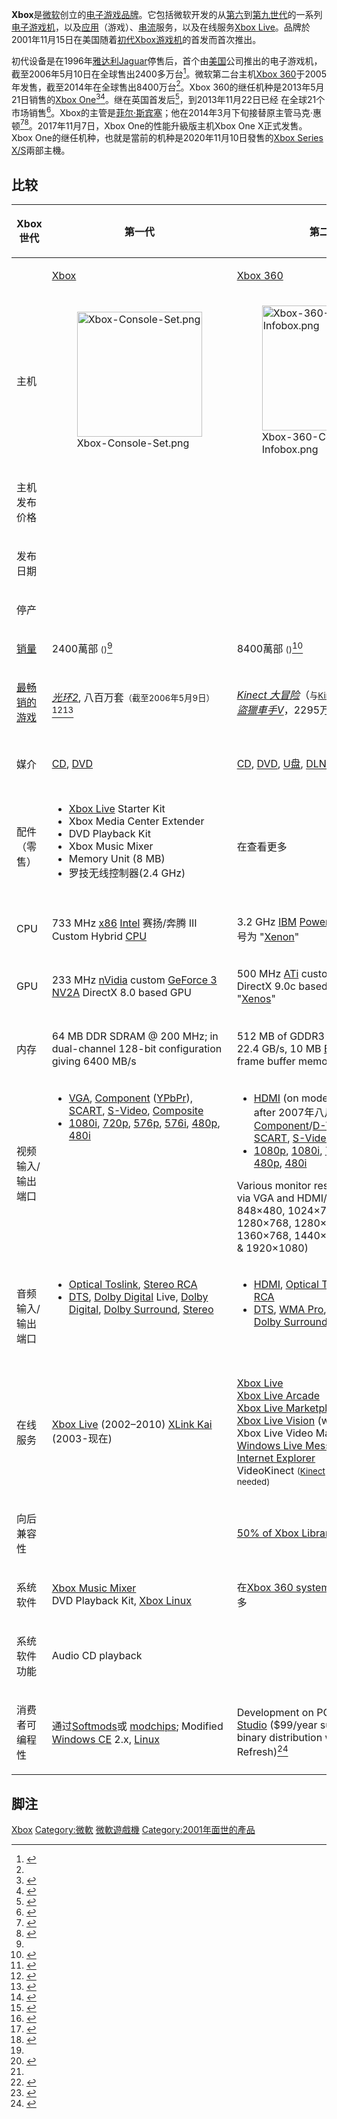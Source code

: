 {{Expand language|en}}
{{Redirect4|Xbox|Xbox的第一代遊戲機|Xbox (遊戲機)|Xbox的第四代遊戲機|Xbox Series X/S}}

{{NoteTA
| G1=Games
}}
{{infobox brand
| logo           = [[File:Xbox_logo_(2019).svg|175px]]
| image          = 
| name           = Xbox
| type           = [[電子遊戲|電子遊戲]]
| currentowner   = [[微軟|微軟]]
| origin         =美國[[雷德蒙德_(华盛顿州)|华盛顿州雷德蒙德]]{{tsl|en|Microsoft Redmond Campus}}
| introduced     = {{start date and age|2001|11|15}}
| markets                = 全球
| trademarkregistrations = 全球
| website               = {{URL|https://www.xbox.com}}
}}

'''Xbox'''是[[微软|微软]]创立的[[电子游戏|电子游戏]][[品牌|品牌]]。它包括微软开发的从[[游戏机历史_(第六世代)|第六]]到[[第九世代遊戲機|第九世代]]的一系列[[电子游戏机|电子游戏机]]，以及[[应用软件|应用]]（游戏）、[[串流媒体|串流]]服务，以及在线服务[[Xbox_Live|Xbox Live]]。品牌於2001年11月15日在美国随着[[Xbox_(主機)|初代Xbox游戏机]]的首发而首次推出。

初代设备是在1996年[[雅达利Jaguar|雅达利Jaguar]]停售后，首个由[[美国|美国]]公司推出的电子游戏机，截至2006年5月10日在全球售出2400多万台<ref name="gamers_catch">{{cite web |url=http://www.xbox.com/zh-SG/community/news/2006/20060510.htm |archiveurl=https://web.archive.org/web/20080621155352/http://www.xbox.com/zh-SG/community/news/2006/20060510.htm |archivedate=2008-06-21 |title=Gamers Catch Their Breath as Xbox 360 and Xbox Live Reinvent Next-Generation Gaming |accessdate=2009-03-30 |date=2006-05-10 |publisher=[[Microsoft|Microsoft]] |deadurl=yes }}</ref>。微软第二台主机[[Xbox_360|Xbox 360]]于2005年发售，截至2014年在全球售出8400万台<ref name="x360"/>。Xbox 360的继任机种是2013年5月21日销售的[[Xbox_One|Xbox One]]<ref>{{cite web|title=EXCLUSIVE: Xbox One Confirmed as Name of Microsoft's New Console|url=http://www.ibtimes.co.uk/articles/465267/20130507/xbox-infinity-confirmed-name-new-microsoft-console.htm|accessdate=2013-05-07|deadurl=yes|archiveurl=https://web.archive.org/web/20130510115642/http://www.ibtimes.co.uk/articles/465267/20130507/xbox-infinity-confirmed-name-new-microsoft-console.htm|archivedate=2013-05-10}}</ref><ref>{{cite web|url=http://www.ign.com/videos/2013/04/24/microsoft-confirms-next-gen-xbox-announcement|title=Microsoft Confirms Next-Gen Xbox Announcement|publisher=IGN|date=2013-04-24|accessdate=2013-04-24|archive-date=2019-06-20|archive-url=https://web.archive.org/web/20190620140108/https://www.ign.com/videos/2013/04/24/microsoft-confirms-next-gen-xbox-announcement|dead-url=no}}</ref>。继在英国首发后<ref>{{cite news|last=Cellan-Jones|first=Rory|title=Global launch for Microsoft Xbox One console|url=http://www.bbc.co.uk/news/technology-25037562|newspaper=BBC|accessdate=2014-07-19|archive-date=2021-11-21|archive-url=https://web.archive.org/web/20211121051952/https://www.bbc.co.uk/news/technology-25037562}}</ref>，到2013年11月22日已经 在全球21个市场销售<ref name="xbox one release date">{{cite web|title=Xbox One ignites a new era of games and entertainment this November|url=http://www.microsoft.com/en-us/news/Press/2013/Jun13/06-10NewGamesPR.aspx|publisher=[[Microsoft|Microsoft]]|accessdate=2013-06-10|date=2013-06-10|deadurl=yes|archiveurl=https://web.archive.org/web/20130613113908/http://www.microsoft.com/en-us/news/Press/2013/Jun13/06-10NewGamesPR.aspx|archivedate=2013-06-13}}</ref>。Xbox的主管是[[菲尔·斯宾塞|菲尔·斯宾塞]]；他在2014年3月下旬接替原主管马克·惠顿<ref name="Spencer">{{cite web|url=http://www.engadget.com/2014/04/10/phil-spencer-major-nelson-interview/|title=Getting to know Microsoft's new Xbox lead, Phil Spencer|last=Gilbert|first=Ben|date=2014-04-10|publisher=Engadget|accessdate=2014-05-09|archive-date=2019-05-03|archive-url=https://web.archive.org/web/20190503004541/https://www.engadget.com/2014/04/10/phil-spencer-major-nelson-interview/}}</ref><ref>{{cite web |url=http://www.microsoft.com/en-us/news/misc/2014/mar14/03-31corpemail.aspx |title=Satya Nadella email to employees on tuning our organization |publisher=Microsoft |date=2014-03-31 |accessdate=2014-04-06 |deadurl=yes |archiveurl=https://web.archive.org/web/20140405151200/http://www.microsoft.com/en-us/news/misc/2014/mar14/03-31corpemail.aspx |archivedate=2014-04-05 }}</ref>。2017年11月7日，Xbox One的性能升級版主机Xbox One X正式发售。Xbox One的继任机种，也就是當前的机种是2020年11月10日發售的[[Xbox_Series_X/S|Xbox Series X/S]]兩部主機。

== 比较 ==
<!-- per [[WP:NFC|WP:NFC]], please do not include non-free images here. -->
{|class="wikitable"
|-
!Xbox世代
!第一代
!第二代
! colspan="2" |第三代
! colspan="2" |第四代
|- style="text-align:center;"
!style="width: 10%"|
!style="width: 15%;" | [[Xbox_(遊戲機)|Xbox]]
!style="width: 15%;" | [[Xbox_360|Xbox 360]]
!style="width: 15%;" | [[Xbox_One|Xbox One]]
!style="width: 15%;" | [[Xbox_One|Xbox One X]]
!style="width: 15%;" | [[Xbox_Series_X/S|Xbox Series S]]
!style="width: 15%;" | [[Xbox_Series_X/S|Xbox Series X]]
|- style="text-align:center;"
!主机
|[[File:Xbox-Console-Set.png|200px]]
|[[File:Xbox-360-Consoles-Infobox.png|200px]]
|[[File:Microsoft-Xbox-One-Console-Set-wKinect.jpg|200px]]
|[[File:XBOX_ONE_X_Gamescom_(36042607743).jpg|200px]]
|[[File:Xbox_Series_S_with_controller.jpg|200px]]
|[[File:Xbox_Series_X_2.jpg|200px]]
|-
!主机发布价格
| colspan="2" | {{Center|US$299.99}}
| {{plain list|* US$499.99 (带[[Kinect|Kinect]])
* US$399.99 (无[[Kinect|Kinect]])}}
|{{Center|US$499.99}}
|{{Center|US$299.99}}
|{{Center|US$499.99}}
|-
!发布日期
|{{vgr|NA|November 15, 2001|JP|February 22, 2002|EU|March 14, 2002}}
|{{Vgr|NA|2005年11月22日|EU|2005年12月2日|JP|2005年12月10日|AU|2006年3月23日|HK|2006年3月16日}}
|{{Vgr|欧美|2013年11月22日|JP|2014年9月4日|HK|2014年9月23日|CN|2014年9月29日}}
|{{Center|2017年11月7日}}
| colspan="2" |{{Center|2020年11月10日}}
|-
!停产
|{{vgr|JP|2006年6月4日|NA|2009年3月2日|EU|2007年3月11日}}
|{{Center|2016年4月20日}}
|{{Center|2016年8月2日}}
|{{Center|2020年7月16日}}
| colspan="2" |{{N/A}}
|-
![[畅销电子游戏机列表|销量]]
|2400萬部 <small>({{as of|2006|05|10|lc=on|df=US}})</small><ref name="gamers_catch" />
|8400萬部 <small>({{as of|2014|06|09|lc=on|df=US}})</small><ref name="x360">{{cite web|title=E3 2014: $399 Xbox One Out Now, Xbox 360 Sales Rise to 84 million|url=https://www.gamespot.com/articles/e3-2014-399-xbox-one-out-now-xbox-360-sales-rise-to-84-million/1100-6420231/|website=GameSpot|language=en|accessdate=2017-04-04|archive-date=2017-03-25|archive-url=https://web.archive.org/web/20170325025705/https://www.gamespot.com/articles/e3-2014-399-xbox-one-out-now-xbox-360-sales-rise-to-84-million/1100-6420231/|dead-url=no}}</ref>
| colspan="2" |4000萬部 <small>({{as of|2019|1|lc=on|df=US}})</small><ref>{{Cite web |url=https://www.forbes.com/sites/erikkain/2019/01/11/putting-the-playstation-4s-91-6-million-sales-into-context/#44fd16c6c503 |title=存档副本 |accessdate=2019-02-01 |archive-date=2019-05-12 |archive-url=https://web.archive.org/web/20190512223151/https://www.forbes.com/sites/erikkain/2019/01/11/putting-the-playstation-4s-91-6-million-sales-into-context/#44fd16c6c503 |dead-url=no }}</ref>
|
|
|-
![[电子游戏销量排行列表|最畅销的游戏]]
|''[[光环2|光环2]]'', 八百万套<small>（截至2006年5月9日）</small><ref name="Asher Moses">{{cite web|author=Asher Moses|date=2007-08-30|url=http://www.smh.com.au/news/biztech/prepare-for-allout-war/2007/08/30/1188067256196.html|title=Prepare for all-out war|publisher=[[The_Sydney_Morning_Herald|The Sydney Morning Herald]]|accessdate=2007-11-24|archive-date=2013-01-05|archive-url=https://www.webcitation.org/6DRmndwtj?url=http://www.smh.com.au/news/biztech/prepare-for-allout-war/2007/08/30/1188067256196.html|dead-url=no}}</ref><ref>{{cite web|url=http://money.cnn.com/2006/05/09/technology/e3_microsoft/index.htm|publisher=CNN|accessdate=2007-11-24|first=Chris|last=Morris|title=Grand Theft Auto, Halo 3 headed to Xbox 360|date=2006-05-09|archive-date=2012-02-22|archive-url=https://www.webcitation.org/65eR4BTLx?url=http://money.cnn.com/2006/05/09/technology/e3_microsoft/index.htm|dead-url=no}}</ref>
| ''[[Kinect_大冒險|Kinect 大冒险]]''（<small>与[[Kinect|Kinect]]捆绑发售）</small>, {{nowrap|两千四百万套}}<ref name="24-million">{{cite web |url=http://bgr.com/2013/02/12/microsoft-xbox-360-sales-2013-325481/ |title=MICROSOFT SAYS XBOX 360 SALES HAVE SURPASSED 76 MILLION UNITS, KINECT SALES TOP 24 MILLION |first=Zach |last=Epstein |publisher=BGR.com |date=2013-02-12 |accessdate=2013-02-15 |archive-date=2013-02-15 |archive-url=https://web.archive.org/web/20130215054157/http://bgr.com/2013/02/12/microsoft-xbox-360-sales-2013-325481/ |dead-url=no }}</ref>''[[俠盜獵車手V|俠盜獵車手V]]''，2295万套<ref>{{Cite web |last=Cherney |first=Max A. |title=This violent videogame has made more money than any movie ever |url=https://www.marketwatch.com/story/this-violent-videogame-has-made-more-money-than-any-movie-ever-2018-04-06 |website=MarketWatch |language=EN-US |access-date=2022-06-15}}</ref>
| colspan="2" |''[[俠盜獵車手V|俠盜獵車手V]]''<ref>{{Cite web |url=http://www.vgchartz.com/platform/68/xbox-one/ |title=存档副本 |accessdate=2017-12-16 |archive-date=2014-04-11 |archive-url=https://web.archive.org/web/20140411002953/http://www.vgchartz.com/platform/68/xbox-one |dead-url=no }}</ref>
|
|
|-
!媒介
|[[Compact_Disc|CD]], [[DVD|DVD]]
|[[Compact_Disc|CD]], [[DVD|DVD]], [[闪存盘|U盘]], [[数字生活网络联盟|DLNA]]服务器<ref>{{Cite web |last=Bakalar |first=Jeff |title=Microsoft Xbox One review: Much improved, the Xbox One has hit its stride |url=https://www.cnet.com/reviews/microsoft-xbox-one-review/ |website=CNET |language=en |access-date=2022-06-15}}</ref>
|[[Compact_Disc|CD]], [[DVD|DVD]], [[蓝光光盘|蓝光光盘]], [[闪存盘|U盘]]，[[数字生活网络联盟|DLNA]]服务器<ref name="cnet">{{Cite web |url=http://reviews.cnet.com/microsoft-xbox-one/ |title=Microsoft Xbox One – Consoles – CNET Reviews<!-- Bot generated title --> |accessdate=2016-04-27 |archive-date=2014-03-23 |archive-url=https://web.archive.org/web/20140323091553/http://reviews.cnet.com/microsoft-xbox-one/ |dead-url=no }}</ref>
|[[Compact_Disc|CD]], [[DVD|DVD]], [[蓝光光盘|蓝光光盘]], [[超高清蓝光光碟|超高清蓝光光盘]]，[[闪存盘|U盘]]，[[数字生活网络联盟|DLNA]]服务器<ref name="cnet" />
|[[闪存盘|U盘]]，[[数字生活网络联盟|DLNA]]服务器
|[[Compact_Disc|CD]], [[DVD|DVD]], [[蓝光光盘|蓝光光盘]], [[超高清蓝光光碟|超高清蓝光光盘]]，[[闪存盘|U盘]]，[[数字生活网络联盟|DLNA]]服务器
|-
!配件（零售）
|style="vertical-align: top"|
*[[Xbox_Live|Xbox Live]] Starter Kit
*Xbox Media Center Extender
*DVD Playback Kit
*Xbox Music Mixer
*Memory Unit (8 MB)
*罗技无线控制器(2.4 GHz)
|
在{{tsl|en|Xbox 360 accessories}}查看更多
| colspan="2" |
*Media Remote
*Stereo Headset Adapter
*Official Stereo Headset
*Digital TV Tuner (EU Only)
*Play and Charge Kit

在[[Xbox_One_accessories|Xbox One accessories]]查看更多
|
|
|-
!CPU
|733 MHz [[x86|x86]] [[英特尔|Intel]] 赛扬/奔腾 III Custom Hybrid [[Central_processing_unit|CPU]]
|3.2 GHz [[IBM|IBM]] [[PowerPC|PowerPC]] 三核 [[Central_processing_unit|CPU]]，代号为 "[[Xenon_(processor)|Xenon]]"
|1.75 GHz AMD [[x86-64|x86-64]] 八核 [[Central_processing_unit|CPU]]，代号为 "[[Jaguar_(microarchitecture)|Jaguar]]"<ref>{{cite web|last=Cunningham|first=Andrew|title=Xbox One gets a CPU speed boost to go with its faster GPU|url=http://arstechnica.com/gaming/2013/09/xbox-one-gets-a-cpu-speed-boost-to-go-with-its-faster-gpu/|date=2013-09-03|publisher=ArsTechnica|accessdate=2013-11-26|archive-date=2013-11-29|archive-url=https://web.archive.org/web/20131129003636/http://arstechnica.com/gaming/2013/09/xbox-one-gets-a-cpu-speed-boost-to-go-with-its-faster-gpu/|dead-url=no}}</ref>
|2.3 GHz半定制 [[超威半导体|AMD]] X86-64 八核CPU，代号名为“[[Jaguar_Enhanced|Jaguar Enhanced]]”
|
|
|-
!GPU
|233 MHz [[nVidia|nVidia]] custom [[GeForce_3_Series|GeForce 3]] [[GeForce_3_Series|NV2A]] DirectX 8.0 based GPU
|500 MHz [[ATI_Technologies|ATi]] custom [[Radeon_X1000_Series|Radeon X1800]] DirectX 9.0c based GPU codenamed "[[Xenos_(graphics_chip)|Xenos]]"
|853 MHz [[AMD|AMD]] [[Radeon_HD_7000|Radeon HD 7000]] series DirectX 11.1 based GPU codenamed "Durango"
|
|
|
|-
!内存
|64 MB DDR SDRAM @ 200 MHz; in dual-channel 128-bit configuration giving 6400 MB/s
|512 MB of GDDR3 RAM @ 700 MHz 22.4 GB/s, 10 MB [[EDRAM|EDRAM]] GPU frame buffer memory
|8 GB of [[DDR3|DDR3]] RAM @ 2133 MHz 68.3 GB/s,<ref name="cnet" />32 MB [[ESRAM|ESRAM]] GPU frame buffer memory
|
|
|
|-
!视频输入/输出端口
|style="vertical-align: top"|
*[[VGA|VGA]], [[Component_video|Component]] ([[YPbPr|YPbPr]]), [[SCART|SCART]], [[S-Video|S-Video]], [[Composite_video|Composite]]
*[[1080i|1080i]], [[720p|720p]], [[576p|576p]], [[576i|576i]], [[480p|480p]], [[480i|480i]]
|style="vertical-align: top"|
*[[HDMI|HDMI]] (on models manufactured after 2007年八月), [[VGA_connector|VGA]], [[Component_video|Component]]/[[D-Terminal|D-Terminal]] ([[YPbPr|YPbPr]]), [[SCART|SCART]], [[S-Video|S-Video]], [[Composite_video|Composite]]
*[[1080p|1080p]], [[1080i|1080i]], [[720p|720p]], [[576p|576p]], [[576i|576i]], [[480p|480p]], [[480i|480i]]
Various monitor resolutions available via VGA and HDMI/DVI (640×480, 848×480, 1024×768, 1280×720, 1280×768, 1280×1024, 1360×768, 1440×900, 1680×1050 & 1920×1080)
|style="vertical-align: top"|
*[[HDMI|HDMI]] (one in, one out)
*[[4K_resolution|4K]] [[2160p|2160p]], [[1080p|1080p]], [[720p|720p]], Xbox One does not support any [[interlaced|interlaced]] resolutions.
|
|
|
|-
!音频输入/输出端口
|style="vertical-align: top"|
*[[Toslink|Optical Toslink]], [[RCA_connector|Stereo RCA]]
*[[DTS_(sound_system)|DTS]], [[Dolby_Digital|Dolby Digital]] Live, [[Dolby_Digital|Dolby Digital]], [[Dolby_Surround|Dolby Surround]], [[Stereo|Stereo]]
|style="vertical-align: top"|
*[[HDMI|HDMI]], [[Toslink|Optical Toslink]], [[RCA_connector|Stereo RCA]]
*[[DTS_(sound_system)|DTS]], [[WMA_Pro|WMA Pro]], [[Dolby_Digital|Dolby Digital]], [[Dolby_Surround|Dolby Surround]], [[Stereo|Stereo]]
|style="vertical-align: top"|
*[[HDMI|HDMI]] (one in, one out), [[Toslink|Optical Toslink]]
*[[DTS-HD_Master_Audio|DTS-HD Master Audio]], [[Dolby_TrueHD|Dolby TrueHD]], [[DTS_(sound_system)#DTS-HD_High_Resolution_Audio|DTS-HD High Resolution Audio]], [[Dolby_Digital_Plus|Dolby Digital Plus]], [[DTS_(sound_system)|DTS]], [[Dolby_Digital|Dolby Digital]]
|
|

|
|-
!在线服务
|[[Xbox_Live|Xbox Live]] (2002–2010) [[XLink_Kai|XLink Kai]] (2003-现在)
|[[Xbox_Live|Xbox Live]]<br />[[Xbox_Live_Arcade|Xbox Live Arcade]]<br />[[Xbox_Live_Marketplace|Xbox Live Marketplace]]<br />[[Xbox_Live_Vision|Xbox Live Vision]] (webcam), headset<br />Xbox Live Video Marketplace<br />[[Windows_Live_Messenger|Windows Live Messenger]]<br />[[Internet_Explorer|Internet Explorer]] <br />VideoKinect <small>([[Kinect|Kinect]] sensor is no longer needed)</small>
| colspan="2" |[[Xbox_Live|Xbox Live]]<br />[[Xbox_Store|Xbox Store]]<br />[[Internet_Explorer|Internet Explorer]]<br />[[Microsoft_Edge|Microsoft Edge]]<br />[[Skype|Skype]]
|
|
|- style="text-align:center;"
!向后兼容性
|{{N/A}}
|[[List_of_Xbox_games_compatible_with_Xbox_360|50% of Xbox Library]]
| colspan="2" |部分[[XBOX360|XBOX360]]及[[Xbox_(遊戲機)|初代Xbox]]遊戲
|
|
|- style="text-align:center;"
!系统软件
|[[Xbox_Music_Mixer|Xbox Music Mixer]]<br />DVD Playback Kit, [[Xbox_Linux|Xbox Linux]]
|在[[Xbox_360_system_software|Xbox 360 system software]]查看更多
| colspan="2" |[[Xbox_One#Operating_system|Xbox OS]], [[Windows_8|Windows 8]], [[Windows_10|Windows 10]]
|
|
|-
!系统软件<br />功能
|Audio CD playback
|<div class="NavFrame" style="border-style:none;padding:0;">
<div class="NavContent" style="display:none; line-height:1em; text-align:left;">
* Audio file playback (non-[[Digital_rights_management|DRM]] [[Advanced_Audio_Coding|AAC]], MP3, [[Windows_Media_Audio|WMA]])
* Video file playback ([[MPEG-4|MPEG4]], [[Windows_Media_Video|WMV]], [[DivX|DivX]], [[XviD|XviD]]<ref>{{cite web|url=http://gizmodo.com/gadgets/xbox-360-divx%5Cxvid-test/xbox-360-divxxvid-tested-it-plays-almost-everything-329769.php|title=Xbox 360 DivX/XviD Playback Tested (Verdict: It's Almost Perfect)|date=2007-12-04|accessdate=2008-06-24|archive-date=2009-03-04|archive-url=https://web.archive.org/web/20090304161010/http://gizmodo.com/gadgets/xbox-360-divx/xvid-test/xbox-360-divxxvid-tested-it-plays-almost-everything-329769.php|dead-url=no}}</ref>)
* Image slideshows
* Connectivity with Windows PCs for more codec support and external playback (compatible natively with [[Windows_XP_Media_Center_Edition|Windows XP Media Center Edition]] and [[Windows_Vista|Windows Vista]], with [[Windows_XP|Windows XP]] with downloadable utility)<ref>{{cite web|url=http://www.xbox.com/en-US/pcsetup/alldownloads.htm|title=Xbox 360 Media Download Center|publisher=Xbox (Microsoft)|accessdate=2007-10-30|archiveurl=https://web.archive.org/web/20071029003930/http://www.xbox.com/en-US/pcsetup/alldownloads.htm|archivedate=2007-10-29|dead-url=yes}}</ref>
* Keyboard support</div></div>
| colspan="2" |3D 蓝光支持
DLNA 服务支持
External Hard Drive Support
|
|
|-
!消费者可编程性
|通过[[Softmod|Softmod]]s或 [[modchip|modchip]]s; Modified [[Microsoft_Windows_CE|Windows CE]] 2.x, [[Linux|Linux]]
| Development on PC with [[Microsoft_XNA|XNA Game Studio]] ($99/year subscription, binary distribution with XNA 1.0 Refresh)<ref>{{cite web|url=http://msdn.microsoft.com/en-us/ms123402.aspx?missingurl=%2fdirectx%2fxna%2fgse%2f|title=XNA Game Studio Express|publisher=MSDN (Microsoft)|accessdate=2007-10-30|archive-date=2008-09-25|archive-url=https://web.archive.org/web/20080925210135/http://msdn.microsoft.com/en-us/ms123402.aspx?missingurl=%2fdirectx%2fxna%2fgse%2f}}</ref>
| colspan="2" |[[ID@Xbox|ID@Xbox]]
|
|
|}

== 脚注 ==
{{Reflist}}
{{Microsoft}}
{{微软游戏}}

{{Portal bar|Xbox|电子游戏|微软}}

[[Category:Xbox|]]
[[Category:微軟|Category:微軟]]
[[Category:微軟遊戲機|]]
[[Category:2001年面世的產品|Category:2001年面世的產品]]